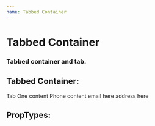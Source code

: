 ```yaml
---
name: Tabbed Container
---
```






# Tabbed Container
### Tabbed container and tab.

## Tabbed Container:
<Playground>
	<TabbedContainer className="tabs-wrapper">
		<Tab title="Search By Name">
			Tab One content
		</Tab>
		<Tab title="Search By Phone">
			Phone content
		</Tab>
		<Tab title="Search By Email">
			email here
		</Tab>
		<Tab title="Search By Address">
			address here
		</Tab>
	</TabbedContainer>
</Playground>

## PropTypes:
<PropsTable of={TabbedContainer} />

